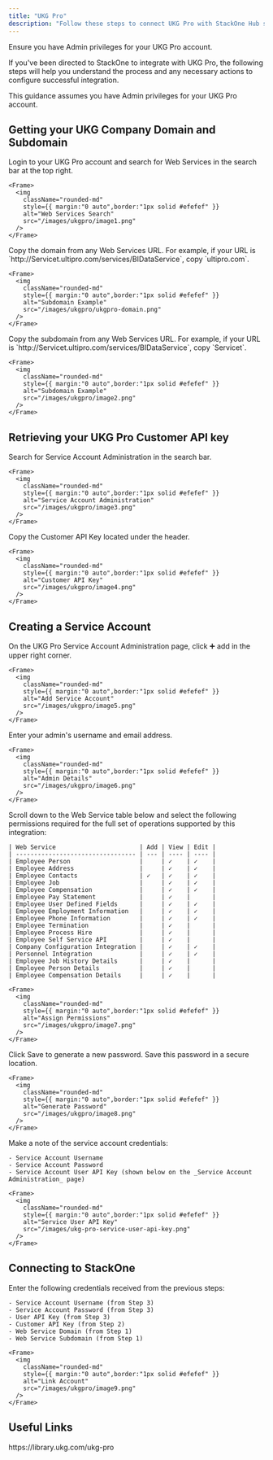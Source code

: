 ```yaml
---
title: "UKG Pro"
description: "Follow these steps to connect UKG Pro with StackOne Hub successfully."
---
```



<Warning>
  Ensure you have Admin privileges for your UKG Pro account.
</Warning>

If you've been directed to StackOne to integrate with UKG Pro, the following steps will help you understand the process and any necessary actions to configure successful integration.

This guidance assumes you have Admin privileges for your UKG Pro account.

## Getting your UKG Company Domain and Subdomain

<Steps>
  <Step title="Login to UKG Pro">
    Login to your UKG Pro account and search for Web Services in the search bar at the top right.

    <Frame>
      <img
        className="rounded-md"
        style={{ margin:"0 auto",border:"1px solid #efefef" }}
        alt="Web Services Search"
        src="/images/ukgpro/image1.png"
      />
    </Frame>
  </Step>
<Step title="Copy Domain">
    Copy the domain from any Web Services URL. For example, if your URL is `http://Servicet.ultipro.com/services/BIDataService`, copy `ultipro.com`.

    <Frame>
      <img
        className="rounded-md"
        style={{ margin:"0 auto",border:"1px solid #efefef" }}
        alt="Subdomain Example"
        src="/images/ukgpro/ukgpro-domain.png"
      />
    </Frame>
  </Step>
  
  <Step title="Copy Subdomain">
    Copy the subdomain from any Web Services URL. For example, if your URL is `http://Servicet.ultipro.com/services/BIDataService`, copy `Servicet`.

    <Frame>
      <img
        className="rounded-md"
        style={{ margin:"0 auto",border:"1px solid #efefef" }}
        alt="Subdomain Example"
        src="/images/ukgpro/image2.png"
      />
    </Frame>
  </Step>
</Steps>

## Retrieving your UKG Pro Customer API key

<Steps>
  <Step title="Search for Service Account Administration">
    Search for Service Account Administration in the search bar.

    <Frame>
      <img
        className="rounded-md"
        style={{ margin:"0 auto",border:"1px solid #efefef" }}
        alt="Service Account Administration"
        src="/images/ukgpro/image3.png"
      />
    </Frame>
  </Step>
  <Step title="Copy Customer API Key">
    Copy the Customer API Key located under the header.

    <Frame>
      <img
        className="rounded-md"
        style={{ margin:"0 auto",border:"1px solid #efefef" }}
        alt="Customer API Key"
        src="/images/ukgpro/image4.png"
      />
    </Frame>
  </Step>
</Steps>

## Creating a Service Account

<Steps>
  <Step title="Add Service Account">
    On the UKG Pro Service Account Administration page, click ➕ add in the upper right corner.

    <Frame>
      <img
        className="rounded-md"
        style={{ margin:"0 auto",border:"1px solid #efefef" }}
        alt="Add Service Account"
        src="/images/ukgpro/image5.png"
      />
    </Frame>
  </Step>
  <Step title="Enter Admin Details">
    Enter your admin's username and email address.

    <Frame>
      <img
        className="rounded-md"
        style={{ margin:"0 auto",border:"1px solid #efefef" }}
        alt="Admin Details"
        src="/images/ukgpro/image6.png"
      />
    </Frame>
  </Step>
  <Step title="Assign Permissions">
    Scroll down to the Web Service table below and select the following permissions required for the full set of operations supported by this integration:

    | Web Service                       | Add | View | Edit |
    | --------------------------------- | --- | ---- | ---- |
    | Employee Person                   |     | ✓    | ✓    |
    | Employee Address                  |     | ✓    | ✓    |
    | Employee Contacts                 | ✓   | ✓    | ✓    |
    | Employee Job                      |     | ✓    | ✓    |
    | Employee Compensation             |     | ✓    | ✓    |
    | Employee Pay Statement            |     | ✓    |      |
    | Employee User Defined Fields      |     | ✓    | ✓    |
    | Employee Employment Information   |     | ✓    | ✓    |
    | Employee Phone Information        |     | ✓    | ✓    |
    | Employee Termination              |     | ✓    |      |
    | Employee Process Hire             |     | ✓    |      |
    | Employee Self Service API         |     | ✓    |      |
    | Company Configuration Integration |     | ✓    | ✓    |
    | Personnel Integration             |     | ✓    | ✓    |
    | Employee Job History Details      |     | ✓    |      |
    | Employee Person Details           |     | ✓    |      |
    | Employee Compensation Details     |     | ✓    |      |

    <Frame>
      <img
        className="rounded-md"
        style={{ margin:"0 auto",border:"1px solid #efefef" }}
        alt="Assign Permissions"
        src="/images/ukgpro/image7.png"
      />
    </Frame>
  </Step>
  <Step title="Save and Generate Password">
    Click Save to generate a new password. Save this password in a secure location.

    <Frame>
      <img
        className="rounded-md"
        style={{ margin:"0 auto",border:"1px solid #efefef" }}
        alt="Generate Password"
        src="/images/ukgpro/image8.png"
      />
    </Frame>
  </Step>
  <Step title="Save Service User Credentials">
    Make a note of the service account credentials:

    - Service Account Username
    - Service Account Password
    - Service Account User API Key (shown below on the _Service Account Administration_ page)

    <Frame>
      <img
        className="rounded-md"
        style={{ margin:"0 auto",border:"1px solid #efefef" }}
        alt="Service User API Key"
        src="/images/ukg-pro-service-user-api-key.png"
      />
    </Frame>
  </Step>
</Steps>

## Connecting to StackOne

<Steps>
  <Step title="Enter Details">
    Enter the following credentials received from the previous steps:

    - Service Account Username (from Step 3)
    - Service Account Password (from Step 3)
    - User API Key (from Step 3)
    - Customer API Key (from Step 2)
    - Web Service Domain (from Step 1)
    - Web Service Subdomain (from Step 1)

    <Frame>
      <img
        className="rounded-md"
        style={{ margin:"0 auto",border:"1px solid #efefef" }}
        alt="Link Account"
        src="/images/ukgpro/image9.png"
      />
    </Frame>
  </Step>
</Steps>

<IntegrationFooter />

## Useful Links

<Card title="API Reference" icon="link" href="https://library.ukg.com/ukg-pro">
  https://library.ukg.com/ukg-pro
</Card>